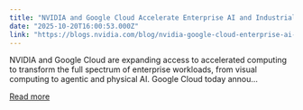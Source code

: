 ```yaml
---
title: "NVIDIA and Google Cloud Accelerate Enterprise AI and Industrial Digitalization"
date: "2025-10-20T16:00:53.000Z"
link: "https://blogs.nvidia.com/blog/nvidia-google-cloud-enterprise-ai-industrial-digitalization/"
---
```


NVIDIA and Google Cloud are expanding access to accelerated computing to transform the full spectrum of enterprise workloads, from visual computing to agentic and physical AI. Google Cloud today annou...

[Read more](https://blogs.nvidia.com/blog/nvidia-google-cloud-enterprise-ai-industrial-digitalization/)
